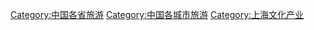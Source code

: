 {{Catnav|頁面分類|各種主題的頁面分類|依中国各省来作的分类|中国各省旅游}}

[[Category:中国各省旅游|Category:中国各省旅游]]
[[Category:中国各城市旅游|Category:中国各城市旅游]]
[[Category:上海文化产业|Category:上海文化产业]]